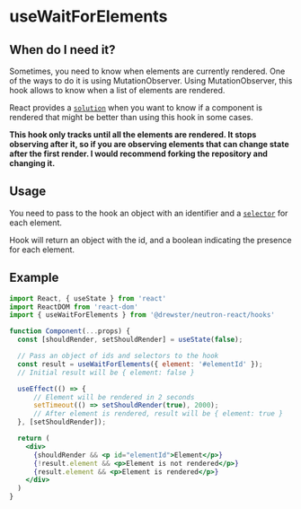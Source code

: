 <Meta title="Hooks/useWaitForElements" />

# useWaitForElements

## When do I need it?

Sometimes, you need to know when elements are currently rendered. One of the ways to do it is using MutationObserver. Using MutationObserver, this hook allows to know when a list of elements are rendered. 

React provides a [`solution`](https://reactjs.org/docs/hooks-faq.html#how-can-i-measure-a-dom-node) when you want to know if a component is rendered that might be better than using this hook in some cases.

**This hook only tracks until all the elements are rendered. It stops observing after it, so if you are observing elements that can change state after the first render. I would recommend forking the repository and changing it.**



## Usage

You need to pass to the hook an object with an identifier and a [`selector`](https://developer.mozilla.org/en-US/docs/Learn/CSS/Building_blocks/Selectors) for each element.

Hook will return an object with the id, and a boolean indicating the presence for each element.

## Example

```jsx
import React, { useState } from 'react'
import ReactDOM from 'react-dom'
import { useWaitForElements } from '@drewster/neutron-react/hooks'

function Component(...props) {
  const [shouldRender, setShouldRender] = useState(false);

  // Pass an object of ids and selectors to the hook
  const result = useWaitForElements({ element: '#elementId' });
  // Initial result will be { element: false }

  useEffect(() => {
      // Element will be rendered in 2 seconds
      setTimeout(() => setShouldRender(true), 2000);
      // After element is rendered, result will be { element: true }
  }, [setShouldRender]);

  return (
    <div>
      {shouldRender && <p id="elementId">Element</p>}
      {!result.element && <p>Element is not rendered</p>}
      {result.element && <p>Element is rendered</p>}
    </div>
  )
}
```